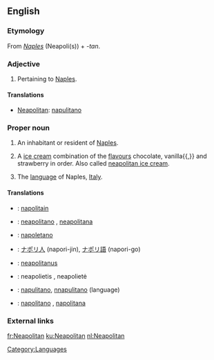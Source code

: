 ==English==

===Etymology===
From ''[[Naples]]'' (Neapoli(s)) + ''-tan''.

===Adjective===
{{en-adj|-}}

# Pertaining to [[Naples]].

====Translations====
{{trans-top|pertaining to Naples}}
*[[Neapolitan]]: [[napulitano]]
{{trans-mid}}
{{trans-bottom}}

===Proper noun===
{{en-proper noun|s}}

# {{countable}} An inhabitant or resident of [[Naples]].
# {{uncountable}} A [[ice cream]] combination of the [[flavours]] chocolate, vanilla{{,}} and strawberry in order. Also called [[neapolitan ice cream]].
# {{uncountable}} The [[language]] of Naples, [[Italy]].

====Translations====
{{trans-top|inhabitant or resident of Naples}}
{{trans-mid}}
{{trans-bottom}}

{{trans-top|ice cream combo of chocolate, vanilla, strawberry}}
{{trans-mid}}
{{trans-bottom}}

{{trans-top|language of Naples, Italy}}
{{trans-mid}}
{{trans-bottom}}

{{checktrans}}
*{{ttbc|French}}: [[napolitain]]
*{{ttbc|Interlingua}}: [[neapolitano]] {{m}}, [[neapolitana]] {{f}}
*{{ttbc|Italian}}: [[napoletano]]
*{{ttbc|Japanese}}: [[ナポリ人]] (napori-jin), [[ナポリ語]] (napori-go)
*{{ttbc|Latin}}: [[neapolitanus]]
*{{ttbc|Lithuanian}}: neapolietis {{m}}, neapolietė {{f}}
*{{ttbc|Neapolitan}}: [[napulitano]], [[nnapulitano]] (language)
*{{ttbc|Portuguese}}: [[napolitano]] {{m}}, [[napolitana]] {{f}}

===External links===
{{ethnologue|code=nap}}

[[Category:Languages]]

[[fr:Neapolitan]]
[[ku:Neapolitan]]
[[nl:Neapolitan]]